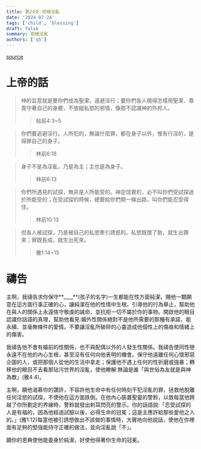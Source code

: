 ```yaml
---
title: 第24天-拒絕淫亂
date: '2024-07-24'
tags: ['child', 'blessing']
draft: false
summary: 拒絕淫亂
authors: ['q5']
---
```


[source](https://q5help.me/faith/PrayForTheChildren.jsp)

# 上帝的話

> 神的旨意就是要你們成為聖潔，遠避淫行；要你們各人曉得怎樣用聖潔、尊貴守著自己的身體，不放縱私慾的邪情，像那不認識神的外邦人。
>
> > 帖前4:3~5

> 你們要逃避淫行。人所犯的，無論什麼罪，都在身子以外，惟有行淫的，是得罪自己的身子。
>
> > 林前6:18

> 身子不是為淫亂，乃是為主；主也是為身子。
>
> > 林前6:13

> 你們所遇見的試探，無非是人所能受的。神定信實的，必不叫你們受試探過於所能受的；在受試探的時候，總要給你們開一條出路，叫你們能忍受得住。
>
> > 林前10:13

> 但各人被試探，乃是被自己的私慾牽引誘惑的。私慾既懷了胎，就生出罪來；罪既長成，就生出死來。
>
> > 雅1:14~15

# 禱告

主啊，我禱告求你保守**\_\_\_\_**(孩子的名字)一生都能在性方面純潔。賜他一顆願意在這方面行事正確的心，讓純潔在他的性情中生根。引導他的行為舉止，幫助他在與人的關係上永遠恪守敬虔的誡命，並抗拒一切不屬於你的事物。開啟他的眼目認識你話語的真理，幫助他看見:婚外性關係絕對不是他所需要的那種有承諾、能永續、並毫無條件的愛情。不要讓淫亂所破碎的心靈造成他個性上的傷痕和情緒上的傷害。

我禱告他不會有婚前的性關係，也不與配偶以外的人發生性關係。我禱告使同性戀永遠不在他的內心生根，甚至沒有任何向他表明的機會。保守他遠離任何心懷邪惡企圖的人，或把那個人從他的生活中拿走；保護他不遇上任何的性折磨或強暴；轉移他的眼目不去看那玷污世界的淫亂，使他瞭解:無論是誰「與世俗為友就是與神為敵」(雅4:4)。

主啊，願他渴慕你的讚許，不容許他生命中有任何時刻干犯淫亂的罪，拯救他脫離任何淫慾的試探，不使他在這方面跌倒。在他內心裝置聖靈的警鈴，以致每當他跨越了你所劃定的界線時，警鈴就發出剌耳閃亮的警示。你的話語說:「忍受試探的人是有福的，因為他經過試驗以後，必得生命的冠冕；這是主應許給那些愛他之人的。」(雅1:12)每當他被引誘想做出不該做的事情時，大聲地向他說話，使他在你裡面有足夠的堅強能持守正確的做法，並向淫亂說「不」。

願你的恩典使他能委身於純潔，好使他得著你生命的冠冕。
